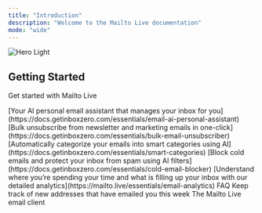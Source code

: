 ```yaml
---
title: "Introduction"
description: "Welcome to the Mailto Live documentation"
mode: "wide"
---
```


<img alt="Hero Light" classname="block dark:hidden" src="Addasubheading.png" />

## **Getting Started**

Get started with Mailto Live

<CardGroup cols={2}>
  <Card title="AI Personal Assistant" icon="wand-magic-sparkles" href="/email-ai-automation">
    [Your AI personal email assistant that manages your inbox for you](https://docs.getinboxzero.com/essentials/email-ai-personal-assistant)
  </Card>

  <Card title="Bulk Unsubscriber" icon="envelope-circle-check" href="/bulk-email-unsubscriber">
    [Bulk unsubscribe from newsletter and marketing emails in one-click](https://docs.getinboxzero.com/essentials/bulk-email-unsubscriber)
  </Card>

  <Card title="Smart Categories" icon="screwdriver-wrench" href="/smart-categories">
    [Automatically categorize your emails into smart categories using AI](https://docs.getinboxzero.com/essentials/smart-categories)
  </Card>

  <Card title="Cold Email Blocker" icon="shield-halved" href="https://mintlify.com/customers">
    [Block cold emails and protect your inbox from spam using AI filters](https://docs.getinboxzero.com/essentials/cold-email-blocker)
  </Card>
</CardGroup>

<CardGroup cols={2}>
  <Card title="Analytics" icon="chart-simple" href="/analytics">
    [Understand where you’re spending your time and what is filling up your inbox with our detailed analytics](https://mailto.live/essentials/email-analytics)
  </Card>

  <Card title="FAQ" icon="envelope-circle-check" href="/faq">
    FAQ
  </Card>

  <Card title="New Senders" icon="user-plus" href="/new-senders">
    Keep track of new addresses that have emailed you this week
  </Card>

  <Card title="Email Client" icon="envelope" href="https://mintlify.com/customers">
    The Mailto Live email client
  </Card>
</CardGroup>
